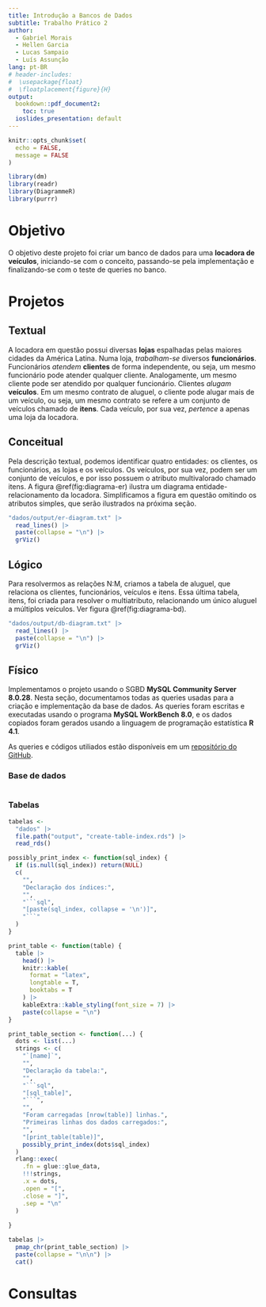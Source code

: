 ```yaml
---
title: Introdução a Bancos de Dados
subtitle: Trabalho Prático 2
author: 
  - Gabriel Morais
  - Hellen Garcia
  - Lucas Sampaio
  - Luís Assunção
lang: pt-BR
# header-includes:
#  \usepackage{float}
#  \floatplacement{figure}{H}
output: 
  bookdown::pdf_document2: 
    toc: true
  ioslides_presentation: default
---
```


```r
knitr::opts_chunk$set(
  echo = FALSE,
  message = FALSE
)
```

```r
library(dm)
library(readr)
library(DiagrammeR)
library(purrr)
```

# Objetivo

O objetivo deste projeto foi criar um banco de dados para uma **locadora de 
veículos**, iniciando-se com o conceito, passando-se pela implementação e 
finalizando-se com o teste de queries no banco.

# Projetos

## Textual

A locadora em questão possui diversas **lojas** espalhadas pelas maiores cidades
da América Latina. Numa loja, _trabalham-se_ diversos **funcionários**. 
Funcionários _atendem_ **clientes** de forma independente, ou seja, um mesmo
funcionário pode atender qualquer cliente. Analogamente, um mesmo cliente pode
ser atendido por qualquer funcionário. Clientes _alugam_ **veículos**. Em um
mesmo contrato de aluguel, o cliente pode alugar mais de um veículo, ou seja, um
mesmo contrato se refere a um conjunto de veículos chamado de **itens**. Cada
veículo, por sua vez, _pertence_ a apenas uma loja da locadora.

## Conceitual

Pela descrição textual, podemos identificar quatro entidades: os clientes, os
funcionários, as lojas e os veículos. Os veículos, por sua vez, podem ser um 
conjunto de veículos, e por isso possuem o atributo multivalorado chamado itens. 
A figura \@ref(fig:diagrama-er) ilustra um diagrama entidade-relacionamento 
da locadora. Simplificamos a figura em questão omitindo os atributos simples, 
que serão ilustrados na próxima seção.

```r
"dados/output/er-diagram.txt" |> 
  read_lines() |> 
  paste(collapse = "\n") |> 
  grViz()
```

## Lógico

Para resolvermos as relações N:M, criamos a tabela de aluguel, que relaciona 
os clientes, funcionários, veículos e itens. Essa última tabela, itens, foi 
criada para resolver o multiatributo, relacionando um único aluguel a múltiplos
veículos. Ver figura \@ref(fig:diagrama-bd).

```r
"dados/output/db-diagram.txt" |> 
  read_lines() |> 
  paste(collapse = "\n") |> 
  grViz()
```

## Físico

Implementamos o projeto usando o SGBD **MySQL Community Server 8.0.28**. 
Nesta seção, documentamos todas as queries usadas para a criação e 
implementação da base de dados. As queries foram escritas e executadas usando o 
programa **MySQL WorkBench 8.0**, e os dados copiados foram gerados usando a 
linguagem de programação estatística **R 4.1**.

As queries e códigos utiliados estão disponíveis em um 
[repositório do GitHub](https://github.com/assuncaolfi/ibd-tp2).

### Base de dados

```sql
```

### Tabelas

```r
tabelas <- 
  "dados" |> 
  file.path("output", "create-table-index.rds") |> 
  read_rds()

possibly_print_index <- function(sql_index) {
  if (is.null(sql_index)) return(NULL)
  c(
    "",
    "Declaração dos índices:",
    "",
    "```sql",
    "[paste(sql_index, collapse = '\n')]",
    "```"
  )
}

print_table <- function(table) {
  table |> 
    head() |> 
    knitr::kable(
      format = "latex",
      longtable = T,
      booktabs = T
    ) |> 
    kableExtra::kable_styling(font_size = 7) |> 
    paste(collapse = "\n")
}

print_table_section <- function(...) {
  dots <- list(...)
  strings <- c(
    "`[name]`",
    "",
    "Declaração da tabela:",
    "",
    "```sql",
    "[sql_table]",
    "```",
    "",
    "Foram carregadas [nrow(table)] linhas.",
    "Primeiras linhas dos dados carregados:",
    "",
    "[print_table(table)]",
    possibly_print_index(dots$sql_index)
  )
  rlang::exec(
    .fn = glue::glue_data, 
    !!!strings,
    .x = dots,
    .open = "[",
    .close = "]",
    .sep = "\n"
  )
  
}

tabelas |> 
  pmap_chr(print_table_section) |> 
  paste(collapse = "\n\n") |> 
  cat()
```

# Consultas
